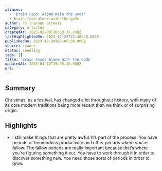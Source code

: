```yaml
---
aliases:
  - 'Brain Food: Alone With the Gods'
  - brain-food-alone-with-the-gods
author: FS (Farnam Street)
category: articles
createdAt: 2025-02-09T20:38:32.000Z
lastHighlightedOn: 2023-12-25T21:48:43.642Z
publishedOn: 2023-12-24T00:00:00.000Z
source: reader
status: seedling
tags: []
title: 'Brain Food: Alone With the Gods'
updatedAt: 2025-04-12T15:55:18.000Z
url: ''
---
```

## Summary

Christmas, as a festival, has changed a lot throughout history, with many of its core modern traditions being more recent than we think or of surprising origin.

## Highlights

- I still make things that are pretty awful. It’s part of the process. You have periods of tremendous productivity and other periods where you’re fallow. The fallow periods are really important because that’s where you’re figuring something it out. You have to work through it in order to discover something new. You need those sorts of periods in order to grow.
